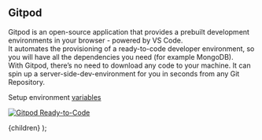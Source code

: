 
## Gitpod

Gitpod is an open-source application that provides a prebuilt development environments in your browser - powered by VS Code.<br />
It automates the provisioning of a ready-to-code developer environment, so you will have all the dependencies you need (for example MongoDB).<br />
With Gitpod, there’s no need to download any code to your machine. It can spin up a server-side-dev-environment for you in seconds from any Git Repository.<br />

Setup environment [variables](/docs/environments/environment-variables)

[![Gitpod Ready-to-Code](https://img.shields.io/badge/Gitpod-Ready--to--Code-blue?logo=gitpod)](https://gitpod.io/#https://github.com/EddieHubCommunity/LinkFree/)

  <DocsLayout title="LinkFree Gitpod Development Documentation">
    {children}
  </DocsLayout>
);
